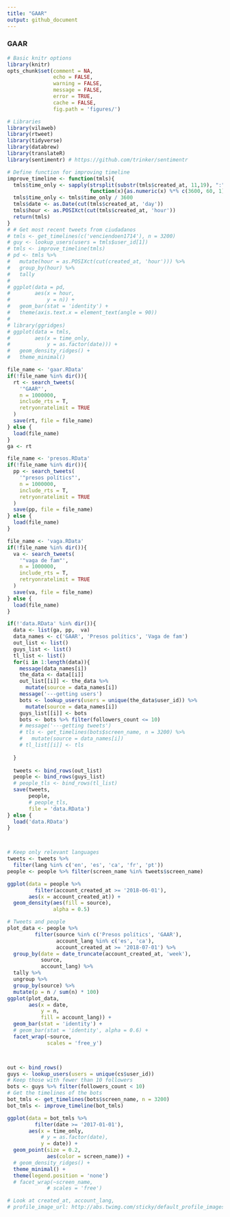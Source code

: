 ```yaml
---
title: "GAAR"
output: github_document
---
```


### GAAR

```r
# Basic knitr options
library(knitr)
opts_chunk$set(comment = NA, 
               echo = FALSE, 
               warning = FALSE, 
               message = FALSE, 
               error = TRUE, 
               cache = FALSE,
               fig.path = 'figures/')
```


```r
# Libraries
library(vilaweb)
library(rtweet)
library(tidyverse)
library(databrew)
library(translateR)
library(sentimentr) # https://github.com/trinker/sentimentr
```


```r
# Define function for improving timeline
improve_timeline <- function(tmls){
  tmls$time_only <- sapply(strsplit(substr(tmls$created_at, 11,19), ":"),
                           function(x){as.numeric(x) %*% c(3600, 60, 1)})
  tmls$time_only <- tmls$time_only / 3600
  tmls$date <- as.Date(cut(tmls$created_at, 'day'))
  tmls$hour <- as.POSIXct(cut(tmls$created_at, 'hour'))
  return(tmls)
}
# # Get most recent tweets from ciudadanos
# tmls <- get_timelines(c('venciendoen1714'), n = 3200)
# guy <- lookup_users(users = tmls$user_id[1])
# tmls <- improve_timeline(tmls)
# pd <- tmls %>%
#   mutate(hour = as.POSIXct(cut(created_at, 'hour'))) %>%
#   group_by(hour) %>%
#   tally
# 
# ggplot(data = pd,
#        aes(x = hour,
#            y = n)) +
#   geom_bar(stat = 'identity') +
#   theme(axis.text.x = element_text(angle = 90))
# 
# library(ggridges)
# ggplot(data = tmls,
#        aes(x = time_only,
#            y = as.factor(date))) +
#   geom_density_ridges() +
#   theme_minimal() 
```

```r
file_name <- 'gaar.RData'
if(!file_name %in% dir()){
  rt <- search_tweets(
    '"GAAR"', 
    n = 1000000, 
    include_rts = T, 
    retryonratelimit = TRUE
  )
  save(rt, file = file_name)
} else {
  load(file_name)
}
ga <- rt

file_name <- 'presos.RData'
if(!file_name %in% dir()){
  pp <- search_tweets(
    '"presos polítics"', 
    n = 1000000, 
    include_rts = T, 
    retryonratelimit = TRUE
  )
  save(pp, file = file_name)
} else {
  load(file_name)
}

file_name <- 'vaga.RData'
if(!file_name %in% dir()){
  va <- search_tweets(
    '"vaga de fam"', 
    n = 1000000, 
    include_rts = T, 
    retryonratelimit = TRUE
  )
  save(va, file = file_name)
} else {
  load(file_name)
}

if(!'data.RData' %in% dir()){
  data <- list(ga, pp,  va)
  data_names <- c('GAAR', 'Presos polítics', 'Vaga de fam')
  out_list <- list()
  guys_list <- list()
  tl_list <- list()
  for(i in 1:length(data)){
    message(data_names[i])
    the_data <- data[[i]]
    out_list[[i]] <- the_data %>%
      mutate(source = data_names[i])
    message('---getting users')
    bots <- lookup_users(users = unique(the_data$user_id)) %>%
      mutate(source = data_names[i]) 
    guys_list[[i]] <- bots
    bots <- bots %>% filter(followers_count <= 10)
    # message('---getting tweets')
    # tls <- get_timelines(bots$screen_name, n = 3200) %>%
    #   mutate(source = data_names[i])
    # tl_list[[i]] <- tls
    
  }
  
  tweets <- bind_rows(out_list)
  people <- bind_rows(guys_list)
  # people_tls <- bind_rows(tl_list)
  save(tweets,
       people,
       # people_tls,
       file = 'data.RData')
} else {
  load('data.RData')
}



# Keep only relevant languages
tweets <- tweets %>%
  filter(lang %in% c('en', 'es', 'ca', 'fr', 'pt'))
people <- people %>% filter(screen_name %in% tweets$screen_name)

ggplot(data = people %>%
         filter(account_created_at >= '2018-06-01'),
       aes(x = account_created_at)) +
  geom_density(aes(fill = source),
               alpha = 0.5)

# Tweets and people
plot_data <- people %>%
         filter(source %in% c('Presos polítics', 'GAAR'),
                account_lang %in% c('es', 'ca'),
                account_created_at >= '2018-07-01') %>%
  group_by(date = date_truncate(account_created_at, 'week'),
           source,
           account_lang) %>%
  tally %>%
  ungroup %>%
  group_by(source) %>%
  mutate(p = n / sum(n) * 100)
ggplot(plot_data,
       aes(x = date,
           y = n,
           fill = account_lang)) +
  geom_bar(stat = 'identity') +
  # geom_bar(stat = 'identity', alpha = 0.6) +
  facet_wrap(~source,
             scales = 'free_y')



out <- bind_rows()
guys <- lookup_users(users = unique(cs$user_id))
# Keep those with fewer than 10 followers
bots <- guys %>% filter(followers_count < 10)
# Get the timelines of the bots
bot_tmls <- get_timelines(bots$screen_name, n = 3200)
bot_tmls <- improve_timeline(bot_tmls)

ggplot(data = bot_tmls %>%
         filter(date >= '2017-01-01'),
       aes(x = time_only,
           # y = as.factor(date),
           y = date)) +
  geom_point(size = 0.2,
             aes(color = screen_name)) +
  # geom_density_ridges() +
  theme_minimal() +
  theme(legend.position = 'none')
  # facet_wrap(~screen_name,
             # scales = 'free')

# Look at created_at, account_lang, 
# profile_image_url: http://abs.twimg.com/sticky/default_profile_images/default_profile_normal.png
```